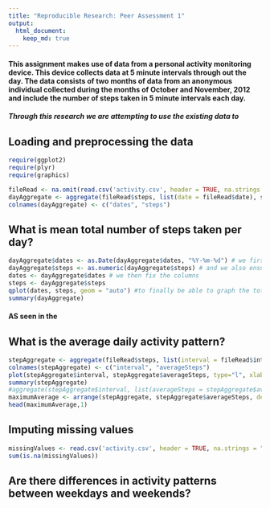 ```yaml
---
title: "Reproducible Research: Peer Assessment 1"
output: 
  html_document:
    keep_md: true
---
```


#### This assignment makes use of data from a personal activity monitoring device. This device collects data at 5 minute intervals through out the day. The data consists of two months of data from an anonymous individual collected during the months of October and November, 2012 and include the number of steps taken in 5 minute intervals each day. 

##### Through this research we are attempting to use the existing data to 

## Loading and preprocessing the data



```r
require(ggplot2) 
require(plyr)
require(graphics)

fileRead <- na.omit(read.csv('activity.csv', header = TRUE, na.strings = "NA"))
dayAggregate <- aggregate(fileRead$steps, list(date = fileRead$date), sum)
colnames(dayAggregate) <- c("dates", "steps")


```

## What is mean total number of steps taken per day?

```r
dayAggregate$dates <- as.Date(dayAggregate$dates, "%Y-%m-%d") # we first ensure the date format is propper
dayAggregate$steps <- as.numeric(dayAggregate$steps) # and we also ensure is can be treated as numbers
dates <- dayAggregate$dates # we then fix the columns
steps <- dayAggregate$steps
qplot(dates, steps, geom = "auto") #to finally be able to graph the total mean number of steps per day
summary(dayAggregate)
```

#### AS seen in the 


## What is the average daily activity pattern?
```r
stepAggregate <- aggregate(fileRead$steps, list(interval = fileRead$interval), FUN = "mean")
colnames(stepAggregate) <- c("interval", "averageSteps")
plot(stepAggregate$interval, stepAggregate$averageSteps, type="l", xlab = "5-minute intervals", ylab = "Average number of steps taken")
summary(stepAggregate)
#aggregate(stepAggregate$interval, list(averageSteps = stepAggregate$averageSteps, max))
maximumAverage <- arrange(stepAggregate, stepAggregate$averageSteps, decreasing = TRUE)
head(maximumAverage,1)

```



## Imputing missing values
```r
missingValues <- read.csv('activity.csv', header = TRUE, na.strings = "NA")
sum(is.na(missingValues))


```




## Are there differences in activity patterns between weekdays and weekends?

```r

```

